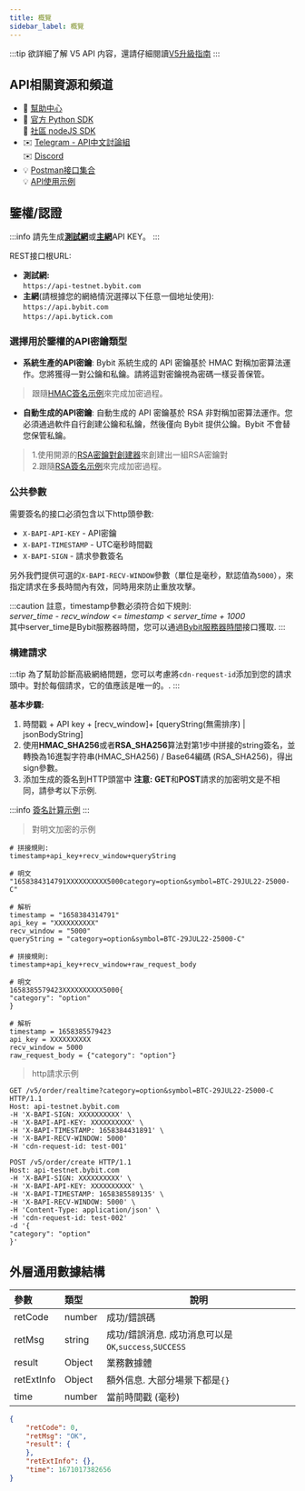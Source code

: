 ```yaml
---
title: 概覽
sidebar_label: 概覽
---
```


:::tip
欲詳細了解 V5 API 内容，還請仔細閱讀[V5升級指南](upgrade-guide#)
:::

## API相關資源和頻道
* 📌 [幫助中心](https://www.bybit.com/zh-TW/help-center/bybitHC_Guides?language=en_US)
* 🎉 [官方 Python SDK](https://github.com/bybit-exchange/pybit)<br/>🎉 [社區 nodeJS SDK](https://www.npmjs.com/package/bybit-api)
* ✉️ [Telegram - API中文討論組](https://t.me/BybitChineseAPI)<br/>✉️ [Discord](https://discord.com/invite/VBwVwS2HUs)
* 💡 [Postman接口集合](https://github.com/bybit-exchange/QuickStartWithPostman)<br/>💡 [API使用示例](https://github.com/bybit-exchange/api-usage-examples)

## 鑒權/認證
:::info
請先生成<a href="https://testnet.bybit.com/app/user/api-management"><b>測試網</b></a>或<a href="https://www.bybit.com/app/user/api-management"><b>主網</b></a>API KEY。
:::

REST接口根URL:
- **測試網:**<br/>
`https://api-testnet.bybit.com`
- **主網**(請根據您的網絡情況選擇以下任意一個地址使用):<br/>
`https://api.bybit.com`<br/>
`https://api.bytick.com`

### 選擇用於鑒權的API密鑰類型
* **系統生產的API密鑰**: Bybit 系統生成的 API 密鑰基於 HMAC 對稱加密算法運作。您將獲得一對公鑰和私鑰。請將這對密鑰視為密碼一樣妥善保管。
> 跟隨<a href="https://github.com/bybit-exchange/api-usage-examples">HMAC簽名示例</a>來完成加密過程。

* **自動生成的API密鑰**: 自動生成的 API 密鑰基於 RSA 非對稱加密算法運作。您必須通過軟件自行創建公鑰和私鑰，然後僅向 Bybit 提供公鑰。Bybit 不會替您保管私鑰。
> 1.使用開源的<a href="https://github.com/bybit-exchange/api-rsa-generator">RSA密鑰對創建器</a>來創建出一組RSA密鑰對<br/>2.跟隨<a href="https://github.com/bybit-exchange/api-usage-examples">RSA簽名示例</a>來完成加密過程。

### 公共參數
需要簽名的接口必須包含以下http頭參數:

* `X-BAPI-API-KEY` - API密鑰
* `X-BAPI-TIMESTAMP` - UTC毫秒時間戳
* `X-BAPI-SIGN` - 請求參數簽名<br/>

另外我們提供可選的`X-BAPI-RECV-WINDOW`參數（單位是毫秒，默認值為`5000`），來指定請求在多長時間內有效，同時用來防止重放攻擊。

:::caution
註意，timestamp參數必須符合如下規則:<br/>
_server_time - recv_window <= timestamp < server_time + 1000_<br/>
其中server_time是Bybit服務器時間，您可以通過[Bybit服務器時間](../v3/server-time#)接口獲取.
:::

### 構建請求

:::tip
為了幫助診斷高級網絡問題，您可以考慮將`cdn-request-id`添加到您的請求頭中。對於每個請求，它的值應該是唯一的。.
:::

**基本步驟:**
1. 時間戳 + API key + [recv_window]+ [queryString(無需排序) | jsonBodyString]<br/>
2. 使用**HMAC_SHA256**或者**RSA_SHA256**算法對第1步中拼接的string簽名，並轉換為16進製字符串(HMAC_SHA256) / Base64編碼 (RSA_SHA256)，得出sign參數。<br/>
3. 添加生成的簽名到HTTP頭當中
**注意:** **GET**和**POST**請求的加密明文是不相同，請參考以下示例.

:::info
<a href="https://github.com/bybit-exchange/api-usage-examples">簽名計算示例</a>
:::

> 對明文加密的示例

<Tabs>
<TabItem value="GET" label="GET">

```shell
# 拼接規則:
timestamp+api_key+recv_window+queryString

# 明文
"1658384314791XXXXXXXXXX5000category=option&symbol=BTC-29JUL22-25000-C"

# 解析
timestamp = "1658384314791"
api_key = "XXXXXXXXXX"
recv_window = "5000"
queryString = "category=option&symbol=BTC-29JUL22-25000-C"
```

</TabItem>

<TabItem value="POST" label="POST">

```shell
# 拼接規則:
timestamp+api_key+recv_window+raw_request_body

# 明文
1658385579423XXXXXXXXXX5000{
"category": "option"
}

# 解析
timestamp = 1658385579423
api_key = XXXXXXXXXX
recv_window = 5000
raw_request_body = {"category": "option"}
```

</TabItem>
</Tabs>

> http請求示例

<Tabs>
<TabItem value="http-get" label="http-get">

```http
GET /v5/order/realtime?category=option&symbol=BTC-29JUL22-25000-C HTTP/1.1
Host: api-testnet.bybit.com
-H 'X-BAPI-SIGN: XXXXXXXXXX' \
-H 'X-BAPI-API-KEY: XXXXXXXXXX' \
-H 'X-BAPI-TIMESTAMP: 1658384431891' \
-H 'X-BAPI-RECV-WINDOW: 5000'
-H 'cdn-request-id: test-001'
```

</TabItem>

<TabItem value="http-post" label="http-post">

```http
POST /v5/order/create HTTP/1.1
Host: api-testnet.bybit.com
-H 'X-BAPI-SIGN: XXXXXXXXXX' \
-H 'X-BAPI-API-KEY: XXXXXXXXXX' \
-H 'X-BAPI-TIMESTAMP: 1658385589135' \
-H 'X-BAPI-RECV-WINDOW: 5000' \
-H 'Content-Type: application/json' \
-H 'cdn-request-id: test-002'
-d '{
"category": "option"
}'
```

</TabItem>
</Tabs>

## 外層通用數據結構
| 參數 | 類型 | 說明|
|:----- |:-----|----- |
|retCode |number |成功/錯誤碼 |
|retMsg |string |成功/錯誤消息. 成功消息可以是`OK`,`success`,`SUCCESS`|
|result |Object |業務數據體|
|retExtInfo |Object |額外信息. 大部分場景下都是`{}`|
|time |number |當前時間戳 (毫秒)|

```json
{
    "retCode": 0,
    "retMsg": "OK",
    "result": {
    },
    "retExtInfo": {},
    "time": 1671017382656
}
```